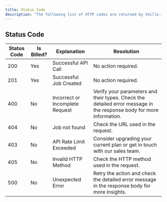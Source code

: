 ```yaml
---
title: Status Code
description: "The following list of HTTP codes are returned by Veille.io."
---
```


## Status Code

| Status Code | Is Billed? | Explanation                        | Resolution                                                                                                         |
| ----------- | ---------- | ----------------------------       | ------------------------------------------------------------------------------------------------------------------ |
| 200         | Yes        | Successful API Call                | No action required.                                                                                               |
| 201         | Yes        | Successful Job Created             | No action required.                                                                                               |
| 400         | No         | Incorrect or Incomplete Request    | Verify your parameters and their types. Check the detailed error message in the response body for more information. |
| 404         | No         | Job not found                      | Check the URL used in the request.                                                                                |
| 403         | No         | API Rate Limit Exceeded            | Consider upgrading your current plan or get in touch with our sales team.                                         |
| 405         | No         | Invalid HTTP Method                | Check the HTTP method used in the request.                                                                         |
| 500         | No         | Unexpected Error                   | Retry the action and check the detailed error message in the response body for more insights.                     |
